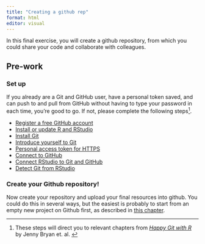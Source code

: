 ```yaml
---
title: "Creating a github rep"
format: html
editor: visual
---
```


In this final exercise, you will create a github repository, from which you could share your code and collaborate with colleagues.

## Pre-work

### Set up

If you already are a Git and GitHub user, have a personal token saved, and can push to and pull from GitHub without having to type your password in each time, you're good to go. If not, please complete the following steps[^1].

[^1]: These steps will direct you to relevant chapters from [*Happy Git with R*](https://happygitwithr.com/) by Jenny Bryan et. al. 

-   [Register a free GitHub account](https://happygitwithr.com/github-acct.html#github-acct)
-   [Install or update R and RStudio](https://happygitwithr.com/install-r-rstudio.html#install-r-rstudio)
-   [Install Git](https://happygitwithr.com/install-git.html#install-git)
-   [Introduce yourself to Git](https://happygitwithr.com/hello-git.html#hello-git)
-   [Personal access token for HTTPS](https://happygitwithr.com/https-pat.html)
-   [Connect to GitHub](https://happygitwithr.com/push-pull-github.html)
-   [Connect RStudio to Git and GitHub](https://happygitwithr.com/rstudio-git-github.html)
-   [Detect Git from RStudio](https://happygitwithr.com/rstudio-see-git.html)

### Create your Github repository!

Now create your repository and upload your final resources into github. You could do this in several ways, but the easiest is probably to start from an empty new project on Github first, as described in [this chapter](https://happygitwithr.com/new-github-first.html). 



